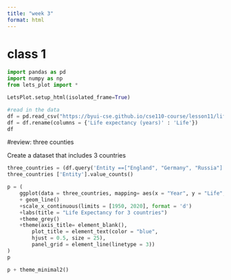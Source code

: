 ```yaml
---
title: "week 3"
format: html
---
```

# class 1

```python
import pandas as pd
import numpy as np
from lets_plot import *

LetsPlot.setup_html(isolated_frame=True)
```


```python
#read in the data
df = pd.read_csv("https://byui-cse.github.io/cse110-course/lesson11/life-expectancy.csv")
df = df.rename(columns = {'Life expectancy (years)' : 'Life'})
df
```

#review: three counties

Create a dataset that includes 3 countries


```python
three_countries = (df.query('Entity ==["England", "Germany", "Russia"]'))
three_countries ['Entity'].value_counts()
```


```python
p = (
    ggplot(data = three_countries, mapping= aes(x = "Year", y = "Life",color ="Entity"))
    + geom_line()
    +scale_x_continuous(limits = [1950, 2020], format = 'd')
    +labs(title = "Life Expectancy for 3 countries")
    +theme_grey()
    +theme(axis_title= element_blank(),
        plot_title = element_text(color = "blue",
        hjust = 0.5, size = 25),
        panel_grid = element_line(linetype = 3))
)
p
```

```python
p + theme_minimal2()
```